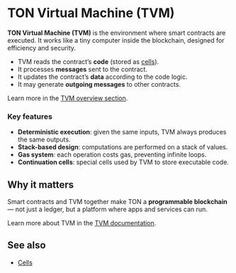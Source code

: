 
# TON Virtual Machine (TVM)

**TON Virtual Machine (TVM)** is the environment where smart contracts are executed.
It works like a tiny computer inside the blockchain, designed for efficiency and security.

- TVM reads the contract’s **code** (stored as [cells](/v3/concepts/dive-into-ton/ton-blockchain/cells)).
- It processes **messages** sent to the contract.
- It updates the contract’s **data** according to the code logic.
- It may generate **outgoing messages** to other contracts.

Learn more in the [TVM overview section](/v3/documentation/tvm/overview).

### Key features

- **Deterministic execution**: given the same inputs, TVM always produces the same outputs.
- **Stack-based design**: computations are performed on a stack of values.
- **Gas system**: each operation costs gas, preventing infinite loops.
- **Continuation cells**: special cells used by TVM to store executable code.


## Why it matters

Smart contracts and TVM together make TON a **programmable blockchain** — not just a ledger, but a platform where apps and services can run.

Learn more about TVM in the [TVM documentation](/v3/documentation/tvm/overview).

## See also
- [Cells](/v3/concepts/dive-into-ton/ton-blockchain/cells)

<Feedback />